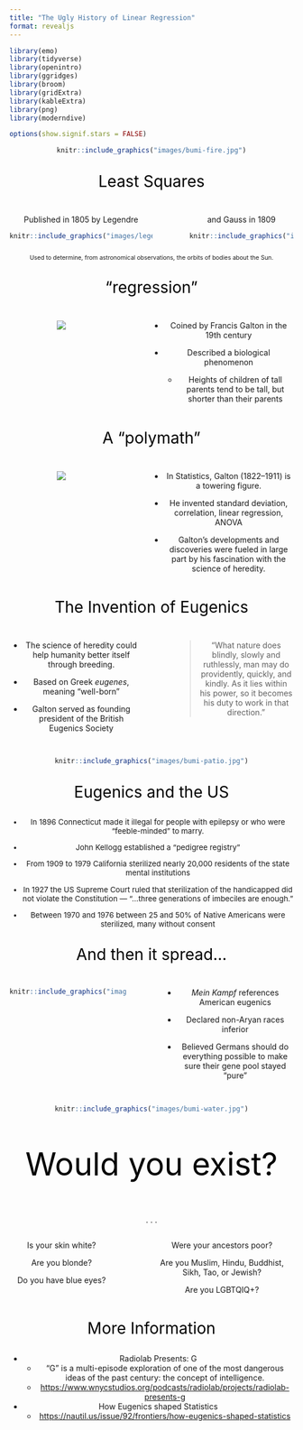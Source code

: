 ```yaml
---
title: "The Ugly History of Linear Regression"
format: revealjs
---
```


```r
library(emo)
library(tidyverse)
library(openintro)
library(ggridges)
library(broom)
library(gridExtra)
library(kableExtra)
library(png)
library(moderndive)

options(show.signif.stars = FALSE)
```

<center>

```r
knitr::include_graphics("images/bumi-fire.jpg")
```

## 

::: {style="font-size: 2em; color: #000000;"}
Least Squares
:::

::: columns
::: {.column width="55%"}
Published in 1805 by Legendre

```r
knitr::include_graphics("images/legendre.jpg")
```
:::

::: {.column width="5%"}
:::

::: {.column width="40%"}
and Gauss in 1809

```r
knitr::include_graphics("images/gauss.jpg")
```
:::
:::

::: {style="font-size: 0.75em;"}
Used to determine, from astronomical observations, the orbits of bodies about the Sun.
:::

## 

::: {style="font-size: 2em; color: #000000;"}
"regression"
:::

::: columns
::: {.column width="40%"}
![](images/galton.png)
:::

::: {.column width="5%"}
:::

::: {.column width="55%"}
-   Coined by Francis Galton in the 19th century

-   Described a biological phenomenon

    -   Heights of children of tall parents tend to be tall, but shorter than their parents
:::
:::

<!-- A phenomenon also known as regression toward the mean. -->

## 

::: {style="font-size: 2em; color: #000000;"}
A "polymath"
:::

::: columns
::: {.column width="40%"}
![](images/correlation.jpg)
:::

::: {.column width="5%"}
:::

::: {.column width="55%"}
-   In Statistics, Galton (1822--1911) is a towering figure.

-   He invented standard deviation, correlation, linear regression, ANOVA

-   Galton's developments and discoveries were fueled in large part by his fascination with the science of heredity.
:::
:::

<!-- Galton was wrestling with the unanswered question of how different traits stayed stable in a population over generations, building on the work of his cousin Charles Darwin, who had published On the Origin of Species in 1859. -->

## 

::: {style="font-size: 2em; color: #000000;"}
The Invention of Eugenics
:::

::: columns
::: {.column width="50%"}
-   The science of heredity could help humanity better itself through breeding.

-   Based on Greek *eugenes*, meaning "well-born"

-   Galton served as founding president of the British Eugenics Society
:::

::: {.column width="5%"}
:::

::: {.column width="45%"}
> "What nature does blindly, slowly and ruthlessly, man may do providently, quickly, and kindly. As it lies within his power, so it becomes his duty to work in that direction."
:::
:::

## 

<center>

```r
knitr::include_graphics("images/bumi-patio.jpg")
```

## 

::: {style="font-size: 2em; color: #000000;"}
Eugenics and the US
:::

::: incremental
::: {style="font-size: 0.95em;"}
-   In 1896 Connecticut made it illegal for people with epilepsy or who were "feeble-minded" to marry.

-   John Kellogg established a "pedigree registry"

-   From 1909 to 1979 California sterilized nearly 20,000 residents of the state mental institutions

-   In 1927 the US Supreme Court ruled that sterilization of the handicapped did not violate the Constitution --- "...three generations of imbeciles are enough."

-   Between 1970 and 1976 between 25 and 50% of Native Americans were sterilized, many without consent
:::
:::

## 

::: {style="font-size: 2em; color: #000000;"}
And then it spread...
:::

::: columns
::: {.column width="45%"}
```r
knitr::include_graphics("images/hitler.jpg")
```
:::

::: {.column width="5%"}
:::

::: {.column width="50%"}
-   *Mein Kampf* references American eugenics

-   Declared non-Aryan races inferior

-   Believed Germans should do everything possible to make sure their gene pool stayed "pure"
:::
:::

## 

<center>

```r
knitr::include_graphics("images/bumi-water.jpg")
```

## 

::: {style="font-size: 4em; color: #000000;"}
Would you exist?
:::

. . .

::: columns
::: {.column width="40%"}
Is your skin white?

Are you blonde?

Do you have blue eyes?
:::

::: {.column width="5%"}
:::

::: {.column width="55%"}
Were your ancestors poor?

Are you Muslim, Hindu, Buddhist, Sikh, Tao, or Jewish?

Are you LGBTQIQ+?
:::
:::

## 

::: {style="font-size: 2em; color: #000000;"}
More Information
:::

-   Radiolab Presents: G
    -   "G" is a multi-episode exploration of one of the most dangerous ideas of the past century: the concept of intelligence.
    -   <https://www.wnycstudios.org/podcasts/radiolab/projects/radiolab-presents-g>
-   How Eugenics shaped Statistics
    -   <https://nautil.us/issue/92/frontiers/how-eugenics-shaped-statistics>
